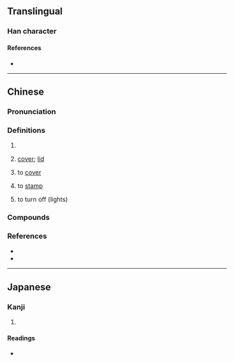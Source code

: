 {{character info}}
==Translingual==

===Han character===
{{Han char|rn=46|rad=山|as=07|sn=10|four=22187|canj=UGNO|ids=⿱山坎}}

====References====
* {{Han ref|kx=0312.301|hdz=10772.130|uh=5D01|ud=23809|bh=AE72|bd=44658}}

----

==Chinese==
{{zh-forms|alt=嵌}}

===Pronunciation===
{{zh-pron
|m=崁
|c=ham3
|h=pfs=khám
|md=
|mn=khàm
|w=
|cat=
}}

===Definitions===
{{zh-hanzi}}

# {{zh-used in|赤崁}}
# {{lb|zh|Min Nan}} [[cover]]; [[lid]]
# {{lb|zh|Min Nan}} to [[cover]]
# {{lb|zh|Min Nan}} to [[stamp]]
# {{lb|zh|Singaporean|&|Penang Hokkien}} to turn off (lights)

===Compounds===
{{zh-der|崁頂|赤崁樓|大崁|崁腳|崁下|崁脚|山崁}}

===References===
* {{R:twedu|A01121}}
* {{thcwd|5909}}

----

==Japanese==

===Kanji===
{{ja-kanji|grade=|rs=山07}}

# {{rfdef|ja|sort=山07}}

====Readings====
* {{ja-readings|on=かん|kun=くぼみ}}